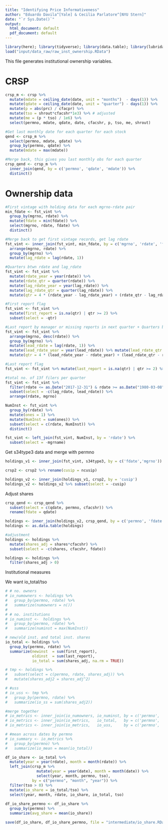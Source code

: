 ```yaml
---
title: "Identifying Price Informativeness"
author: "Eduardo Davila^[Yale] & Cecilia Parlatore^[NYU Stern]"
date: "`r Sys.Date()`"
output:
  html_document: default
  pdf_document: default
---
```


```r

library(here); library(tidyverse); library(data.table); library(lubridate); library(zoo)
load("input/data_raw/raw_inst_ownership.RData")

```

This file generates institutional ownership variables.

# CRSP

```r

crsp_m <- crsp %>%
  mutate(mdate = ceiling_date(date, unit = "months")  - days(1)) %>% 
  mutate(qdate = ceiling_date(date, unit = "quarter") - days(1)) %>% 
  mutate(p = abs(prc) / cfacpr) %>% 
  mutate(tso = shrout*cfacshr*1e3) %>% # adjusted
  mutate(me = (p * tso) / 1e6) %>% 
  select(permno, mdate, qdate, date, cfacshr, p, tso, me, shrout)

#Get last monthly date for each quarter for each stock
qend <- crsp_m %>% 
  select(permno, mdate, qdate) %>% 
  group_by(permno, qdate) %>% 
  mutate(mdate = max(mdate))

#Merge back, this gives you last monthly obs for each quarter
crsp_qend <- crsp_m %>% 
  inner_join(qend, by = c('permno', 'qdate', 'mdate')) %>% 
  distinct()

```

# Ownership data

```r

#First vintage with holding data for each mgrno-rdate pair
min_fdate <- fst_vint %>% 
  group_by(mgrno, rdate) %>% 
  mutate(fdate = min(fdate)) %>% 
  select(mgrno, rdate, fdate) %>% 
  distinct()

#Merge back to get first vintage records, get lag rdate
fst_vint <- inner_join(fst_vint, min_fdate, by = c('mgrno', 'rdate', 'fdate')) %>% 
  arrange(mgrno, rdate) %>%
  group_by(mgrno) %>% 
  mutate(lag_rdate = lag(rdate, 1))

#Quarters btwn rdate and lag_rdate
fst_vint <- fst_vint %>% 
  mutate(rdate_year = year(rdate)) %>% 
  mutate(rdate_qtr = quarter(rdate)) %>% 
  mutate(lag_rdate_year = year(lag_rdate)) %>% 
  mutate(lag_rdate_qtr = quarter(lag_rdate)) %>%
  mutate(qtr = 4 * (rdate_year - lag_rdate_year) + (rdate_qtr - lag_rdate_qtr))

#First report flag
fst_vint <- fst_vint %>% 
  mutate(first_report = is.na(qtr) | qtr >= 2) %>% 
  subset(select = -qtr)

#Last report by manager or missing reports in next quarter + Quarters btwn rdate and lag_rdate
fst_vint <- fst_vint %>% 
  arrange(mgrno, desc(rdate)) %>% 
  group_by(mgrno) %>% 
  mutate(lead_rdate = lag(rdate, 1)) %>%
  mutate(lead_rdate_year = year(lead_rdate)) %>% mutate(lead_rdate_qtr = quarter(lead_rdate)) %>%
  mutate(qtr = 4 * (lead_rdate_year - rdate_year) + (lead_rdate_qtr - rdate_qtr))

#Last report flag
fst_vint <- fst_vint %>% mutate(last_report = is.na(qtr) | qtr >= 2) %>% subset(select = -qtr)

#total no. of 13f filers per quarter
fst_vint <- fst_vint %>% 
  filter(rdate <= as.Date("2017-12-31") & rdate >= as.Date("1980-03-08")) %>% 
  subset(select = -c(lag_rdate, lead_rdate)) %>% 
  arrange(rdate, mgrno)

NumInst <- fst_vint %>% 
  group_by(rdate) %>% 
  mutate(ones = 1) %>% 
  mutate(NumInst = sum(ones)) %>%
  subset(select = c(rdate, NumInst)) %>%
  distinct()

fst_vint <- left_join(fst_vint, NumInst, by = 'rdate') %>% 
  subset(select = -mgrname)

```

Get s34type3 data and merge with permno

```r

holdings_v1 <- inner_join(fst_vint, s34type3, by = c('fdate','mgrno'))

crsp2 <- crsp2 %>% rename(cusip = ncusip)

holdings_v2 <- inner_join(holdings_v1, crsp2, by = 'cusip')
holdings_v2 <- holdings_v2 %>% subset(select = -cusip)

```

Adjust shares

```r

crsp_qend <- crsp_qend %>% 
  subset(select = c(qdate, permno, cfacshr)) %>% 
  rename(fdate = qdate)

holdings <- inner_join(holdings_v2, crsp_qend, by = c('permno', 'fdate'))
holdings <- as.data.table(holdings)

#adjustment
holdings <- holdings %>% 
  mutate(shares_adj = shares*cfacshr) %>% 
  subset(select = -c(shares, cfacshr, fdate))

holdings <- holdings %>% 
  filter(shares_adj > 0)

```

Institutional measures

We want io_total/tso

```r

# # no. owners
# io_numowners <- holdings %>% 
#   group_by(permno, rdate) %>% 
#   summarize(numowners = n())
# 
# # no. institutions
# io_numinst <-  holdings %>% 
#   group_by(permno, rdate) %>% 
#   summarize(numinst = max(NumInst))

# new/old inst. and total inst. shares
io_total <- holdings %>% 
  group_by(permno, rdate) %>% 
  summarize(newinst  = sum(first_report),
            oldinst  = sum(last_report),
            io_total = sum(shares_adj, na.rm = TRUE))

# tmp <- holdings %>% 
#   subset(select = c(permno, rdate, shares_adj)) %>%
#   mutate(shares_adj2 = shares_adj^2)

# #uss
# io_uss <- tmp %>% 
#   group_by(permno, rdate) %>% 
#   summarize(io_ss = sum(shares_adj2))

#merge together
# io_metrics <- inner_join(io_numowners, io_numinst, by = c('permno', 'rdate'))
# io_metrics <- inner_join(io_metrics,   io_total,   by = c('permno', 'rdate'))
# io_metrics <- inner_join(io_metrics,   io_uss,     by = c('permno', 'rdate'))

# #mean across dates by permno
# io_summary <- io_metrics %>% 
#   group_by(permno) %>% 
#   summarize(io_mean = mean(io_total))

df_io_share <- io_total %>% 
  mutate(year = year(rdate), month = month(rdate)) %>% 
  left_join(crsp_m %>% 
              mutate(year = year(date), month = month(date)) %>% 
              select(year, month, permno, tso), 
            by = c("permno", "month", "year")) %>% 
  filter(tso > 0) %>% 
  mutate(io_share = io_total/tso) %>% 
  select(year, month, rdate, io_share, io_total, tso)
  
df_io_share_permno <- df_io_share %>% 
  group_by(permno) %>% 
  summarize(avg_share = mean(io_share))

save(df_io_share, df_io_share_permno, file = "intermediate/io_share.RData")

```